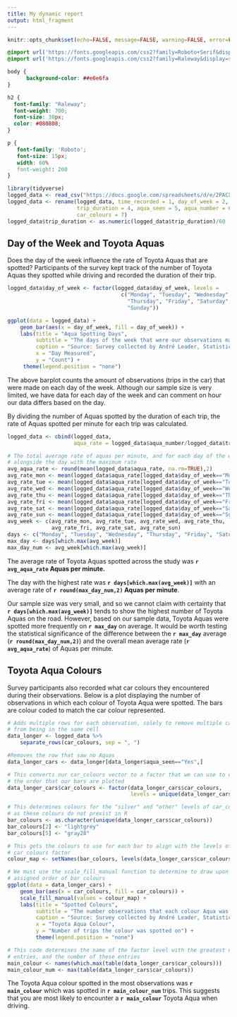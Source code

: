 ```yaml
---
title: My dynamic report
output: html_fragment
---
```


```r
knitr::opts_chunk$set(echo=FALSE, message=FALSE, warning=FALSE, error=FALSE)

```

```css
@import url('https://fonts.googleapis.com/css2?family=Roboto+Serif&display=swap');
@import url('https://fonts.googleapis.com/css2?family=Raleway&display=swap');

body {
      background-color: ##e6e6fa
}

h2 {
  font-family: "Raleway";
  font-weight: 700;
  font-size: 30px;
  color: #080808;
}

p {
   font-family: 'Roboto';
   font-size: 15px;
   width: 60%
   font-weight: 200
}
```

```r
library(tidyverse)
logged_data <- read_csv("https://docs.google.com/spreadsheets/d/e/2PACX-1vSHm7BhfFMlG1Jn-p4xgNdRKFy8_2MEfX-v6xtUSz7tgvtypTbBVit7zaWk_f_cVnamirMYafGvn1E0/pub?gid=921568506&single=true&output=csv")
logged_data <- rename(logged_data, time_recorded = 1, day_of_week = 2, time_of_day = 3,
                      trip_duration = 4, aqua_seen = 5, aqua_number = 6, 
                      car_colours = 7)
logged_data$trip_duration <- as.numeric(logged_data$trip_duration)/60
```


## Day of the Week and Toyota Aquas

Does the day of the week influence the rate of Toyota Aquas that are spotted? Participants of the survey kept track of the number of Toyota Aquas they spotted while driving and recorded the duration of their trip.

```r
logged_data$day_of_week <- factor(logged_data$day_of_week, levels = 
                                    c("Monday", "Tuesday", "Wednesday",
                                      "Thursday", "Friday", "Saturday",
                                      "Sunday"))

ggplot(data = logged_data) +
    geom_bar(aes(x = day_of_week, fill = day_of_week)) +
    labs(title = "Aqua Spotting Days",
         subtitle = "The days of the week that were our observations made",
         caption = "Source: Survey collected by André Leader, Statistics Undergrad at UoA",
         x = "Day Measured",
         y = "Count") +
     theme(legend.position = "none")
```

The above barplot counts the amount of observations (trips in the car) that were made on each day of the week. Although our sample size is very limited, we have data for each day of the week and can comment on hour our data differs based on the day.

By dividing the number of Aquas spotted by the duration of each trip, the rate of Aquas spotted per minute for each trip was calculated.

```r
logged_data <- cbind(logged_data, 
                     aqua_rate = logged_data$aqua_number/logged_data$trip_duration)

# The total average rate of aquas per minute, and for each day of the week,
# alongside the day with the maximum rate
avg_aqua_rate <- round(mean(logged_data$aqua_rate, na.rm=TRUE),2)
avg_rate_mon <- mean(logged_data$aqua_rate[logged_data$day_of_week=="Monday"], na.rm=TRUE)
avg_rate_tue <- mean(logged_data$aqua_rate[logged_data$day_of_week=="Tuesday"], na.rm=TRUE)
avg_rate_wed <- mean(logged_data$aqua_rate[logged_data$day_of_week=="Wednesday"], na.rm=TRUE)
avg_rate_thu <- mean(logged_data$aqua_rate[logged_data$day_of_week=="Thursday"], na.rm=TRUE)
avg_rate_fri <- mean(logged_data$aqua_rate[logged_data$day_of_week=="Friday"], na.rm=TRUE)
avg_rate_sat <- mean(logged_data$aqua_rate[logged_data$day_of_week=="Saturday"], na.rm=TRUE)
avg_rate_sun <- mean(logged_data$aqua_rate[logged_data$day_of_week=="Sunday"], na.rm=TRUE)
avg_week <- c(avg_rate_mon, avg_rate_tue, avg_rate_wed, avg_rate_thu, 
              avg_rate_fri, avg_rate_sat, avg_rate_sun)
days <- c("Monday", "Tuesday", "Wednesday", "Thursday", "Friday", "Saturday","Sunday")
max_day <- days[which.max(avg_week)]
max_day_num <- avg_week[which.max(avg_week)]
```

The average rate of Toyota Aquas spotted across the study was **`r avg_aqua_rate` Aquas per minute.**

The day with the highest rate was **`r days[which.max(avg_week)]`** with an average rate of **`r round(max_day_num,2)` Aquas per minute**.

Our sample size was very small, and so we cannot claim with certainty that **`r days[which.max(avg_week)]`** tends to show the highest number of Toyota Aquas on the road. However, based on our sample data, Toyota Aquas were spotted more frequently on **`r max_day`** on average. It would be worth testing the statistical significance of the difference between the **`r max_day`** average (**`r round(max_day_num,2)`**) and the overall mean average rate (**`r avg_aqua_rate`**) of Aquas per minute.

## Toyota Aqua Colours

Survey participants also recorded what car colours they encountered during their observations. Below is a plot displaying the number of observations in which each colour of Toyota Aqua were spotted. The bars are colour coded to match the car colour represented.

```r
# Adds multiple rows for each observation, solely to remove multiple car colours
# from being in the same cell
data_longer <- logged_data %>%
    separate_rows(car_colours, sep = ", ")

#Removes the row that saw no Aquas
data_longer_cars <- data_longer[data_longer$aqua_seen=="Yes",]

# This converts our car_colours vector to a factor that we can use to determine 
# the order that our bars are plotted
data_longer_cars$car_colours <- factor(data_longer_cars$car_colours, 
                                       levels = unique(data_longer_cars$car_colours))

# This determines colours for the "silver" and "other" levels of car_colours,
# as these colours do not prexist in R
bar_colours <- as.character(unique(data_longer_cars$car_colours))
bar_colours[2] <- "lightgrey"
bar_colours[5] <- "gray28"

# This gets the colours to use for each bar to align with the levels of our 
# car_colours factor
colour_map <- setNames(bar_colours, levels(data_longer_cars$car_colours))

# We must use the scale_fill_manual function to determine to draw upon our
# assigned order of bar colours
ggplot(data = data_longer_cars) +
    geom_bar(aes(x = car_colours, fill = car_colours)) +
    scale_fill_manual(values = colour_map) +
    labs(title = "Spotted Colours",
         subtitle = "The number observations that each colour Aqua was in?",
         caption = "Source: Survey collected by André Leader, Statistics Undergrad at UoA",
         x = "Toyota Aqua Colour",
         y = "Number of trips the colour was spotted on") +
         theme(legend.position = "none")

# This code determines the name of the factor level with the greatest number of 
# entries, and the number of these entries
main_colour <- names(which.max(table(data_longer_cars$car_colours)))
main_colour_num <- max(table(data_longer_cars$car_colours))
```

The Toyota Aqua colour spotted in the most observations was **`r main_colour`** which was spotted in **`r main_colour_num`** trips. This suggests that you are most likely to encounter a **`r main_colour`** Toyota Aqua when driving.
